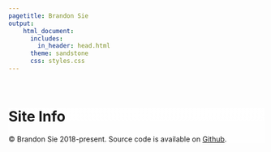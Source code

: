 ```yaml
---
pagetitle: Brandon Sie
output:
    html_document:
      includes: 
        in_header: head.html
      theme: sandstone
      css: styles.css
---
```

<br>  

<a class="anchor" id="siteinfo"></a>  

<div class = "siteinfo" align = "center" style = "min-height: 80vh;">  

<div style = "background: linear-gradient(rgba(255,255,255,.9), rgba(255,255,255,.5));">
<h1>Site Info</h1>  

&copy; Brandon Sie 2018-present. Source code is available 
on [Github](https://github.com/brandonsie/brandonsie.github.io). 
<br>
</div>
</div>
